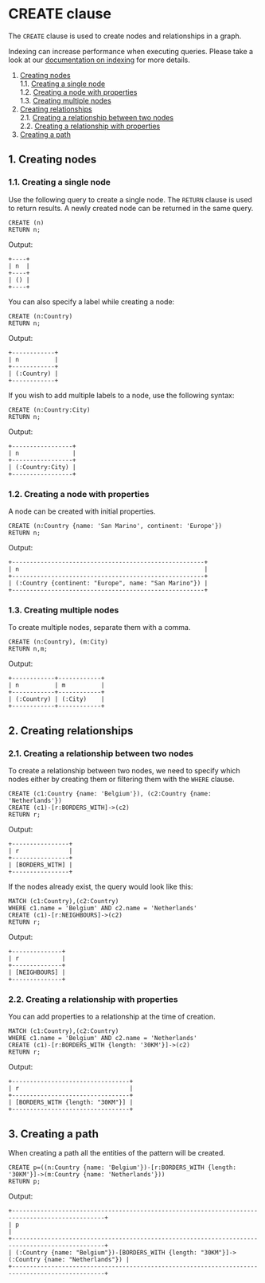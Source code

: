 
# CREATE clause

The `CREATE` clause is used to create nodes and relationships in a graph.

<Callout type="info">

Indexing can increase performance when executing queries. Please take a look at
our [documentation on indexing](/fundamentals/indexes) for
more details.

</Callout>

1. [Creating nodes](#1-creating-nodes) <br />
    1.1. [Creating a single node](#11-creating-a-single-node)<br />
    1.2. [Creating a node with properties](#12-creating-a-node-with-properties)<br />
    1.3. [Creating multiple nodes](#13-creating-multiple-nodes)<br />
2. [Creating relationships](#2-creating-relationships)<br />
    2.1. [Creating a relationship between two nodes](#21-creating-a-relationship-between-two-nodes)<br />
    2.2. [Creating a relationship with properties](#22-creating-a-relationship-with-properties)<br />
3. [Creating a path](#3-creating-a-path)

## 1. Creating nodes

### 1.1. Creating a single node

Use the following query to create a single node.
The `RETURN` clause is used to return results. A newly created node can be returned in the same query.

```cypher
CREATE (n)
RETURN n;
```

Output:
```nocopy
+----+
| n  |
+----+
| () |
+----+
```

You can also specify a label while creating a node:

```cypher
CREATE (n:Country)
RETURN n;
```

Output:
```nocopy
+------------+
| n          |
+------------+
| (:Country) |
+------------+
```

If you wish to add multiple labels to a node, use the following syntax:

```cypher
CREATE (n:Country:City)
RETURN n;
```

Output:
```nocopy
+-----------------+
| n               |
+-----------------+
| (:Country:City) |
+-----------------+
```

### 1.2. Creating a node with properties

A node can be created with initial properties.

```cypher
CREATE (n:Country {name: 'San Marino', continent: 'Europe'})
RETURN n;
```

Output:
```nocopy
+------------------------------------------------------+
| n                                                    |
+------------------------------------------------------+
| (:Country {continent: "Europe", name: "San Marino"}) |
+------------------------------------------------------+
```

### 1.3. Creating multiple nodes

To create multiple nodes, separate them with a comma.

```cypher
CREATE (n:Country), (m:City)
RETURN n,m;
```

Output:
```nocopy
+------------+------------+
| n          | m          |
+------------+------------+
| (:Country) | (:City)    |
+------------+------------+
```

## 2. Creating relationships

### 2.1. Creating a relationship between two nodes

To create a relationship between two nodes, we need to specify which nodes 
either by creating them or filtering them with the `WHERE` clause.

```cypher
CREATE (c1:Country {name: 'Belgium'}), (c2:Country {name: 'Netherlands'})
CREATE (c1)-[r:BORDERS_WITH]->(c2)
RETURN r;
```

Output:
```nocopy
+----------------+
| r              |
+----------------+
| [BORDERS_WITH] |
+----------------+
```

If the nodes already exist, the query would look like this:

```cypher
MATCH (c1:Country),(c2:Country)
WHERE c1.name = 'Belgium' AND c2.name = 'Netherlands'
CREATE (c1)-[r:NEIGHBOURS]->(c2)
RETURN r;
```

Output:
```nocopy
+--------------+
| r            |
+--------------+
| [NEIGHBOURS] |
+--------------+
```

### 2.2. Creating a relationship with properties

You can add properties to a relationship at the time of creation.

```cypher
MATCH (c1:Country),(c2:Country)
WHERE c1.name = 'Belgium' AND c2.name = 'Netherlands'
CREATE (c1)-[r:BORDERS_WITH {length: '30KM'}]->(c2)
RETURN r;
```

Output:
```nocopy
+---------------------------------+
| r                               |
+---------------------------------+
| [BORDERS_WITH {length: "30KM"}] |
+---------------------------------+
```

## 3. Creating a path

When creating a path all the entities of the pattern will be created.

```cypher
CREATE p=((n:Country {name: 'Belgium'})-[r:BORDERS_WITH {length: '30KM'}]->(m:Country {name: 'Netherlands'}))
RETURN p;
```

Output:
```nocopy
+------------------------------------------------------------------------------------------------+
| p                                                                                              |
+------------------------------------------------------------------------------------------------+
| (:Country {name: "Belgium"})-[BORDERS_WITH {length: "30KM"}]->(:Country {name: "Netherlands"}) |
+------------------------------------------------------------------------------------------------+
```
